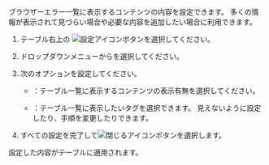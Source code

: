 <Title hashid='setting-table-contents' level={props.level}>テーブルコンテンツの表示設定</Title>

<InDoc product="browser">

ブラウザーエラー一覧に表示するコンテンツの内容を設定できます。 多くの情報が表示されて見づらい場合や必要な内容を追加したい場合に利用できます。

</InDoc>

1. テーブル右上の ![設定アイコン](/img/ico-setting.svg)ボタンを選択してください。

2. ドロップダウンメニューから<Cmdname sid="table_content_setting" className="uitext" />を選択してください。

3. 次のオプションを設定してください。

   - <Cmdname sid="whether_display_content" className="uitext" />：テーブル一覧に表示するコンテンツの表示有無を選択してください。

   - <Cmdname sid="tag_management" className="uitext" />：テーブル一覧に表示したいタグを選択できます。 見えないように設定したり、手順を変更したりできます。

4. すべての設定を完了して![閉じるアイコン](/img/ico-close.svg)ボタンを選択します。

設定した内容がテーブルに適用されます。
